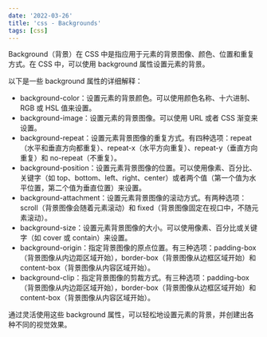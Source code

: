 ```yaml
---
date: '2022-03-26'
title: 'css - Backgrounds'
tags: [css]
---
```


Background（背景）在 CSS 中是指应用于元素的背景图像、颜色、位置和重复方式。在 CSS 中，可以使用 background 属性设置元素的背景。

以下是一些 background 属性的详细解释：

- background-color：设置元素的背景颜色。可以使用颜色名称、十六进制、RGB 或 HSL 值来设置。
- background-image：设置元素的背景图像。可以使用 URL 或者 CSS 渐变来设置。
- background-repeat：设置元素背景图像的重复方式。有四种选项：repeat（水平和垂直方向都重复）、repeat-x（水平方向重复）、repeat-y（垂直方向重复）和 no-repeat（不重复）。
- background-position：设置元素背景图像的位置。可以使用像素、百分比、关键字（如 top、bottom、left、right、center）或者两个值（第一个值为水平位置，第二个值为垂直位置）来设置。
- background-attachment：设置元素背景图像的滚动方式。有两种选项：scroll（背景图像会随着元素滚动）和 fixed（背景图像固定在视口中，不随元素滚动）。
- background-size：设置元素背景图像的大小。可以使用像素、百分比或关键字（如 cover 或 contain）来设置。
- background-origin：指定背景图像的原点位置。有三种选项：padding-box（背景图像从内边距区域开始），border-box（背景图像从边框区域开始）和 content-box（背景图像从内容区域开始）。
- background-clip：指定背景图像的剪裁方式。有三种选项：padding-box（背景图像从内边距区域开始），border-box（背景图像从边框区域开始）和 content-box（背景图像从内容区域开始）。

通过灵活使用这些 background 属性，可以轻松地设置元素的背景，并创建出各种不同的视觉效果。
